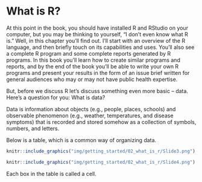 # What is R?

At this point in the book, you should have installed R and RStudio on your computer, but you may be thinking to yourself, “I don’t even know what R is.” Well, in this chapter you’ll find out. I’ll start with an overview of the R language, and then briefly touch on its capabilities and uses. You’ll also see a complete R program and some complete reports generated by R programs. In this book you’ll learn how to create similar programs and reports, and by the end of the book you’ll be able to write your own R programs and present your results in the form of an issue brief written for general audiences who may or may not have public health expertise.

But, before we discuss R let’s discuss something even more basic – data. Here’s a question for you: What is data?

Data is information about objects (e.g., people, places, schools) and observable phenomenon (e.g., weather, temperatures, and disease symptoms) that is recorded and stored somehow as a collection of symbols, numbers, and letters.

Below is a table, which is a common way of organizing data. 

```r
knitr::include_graphics("img/getting_started/02_what_is_r/Slide3.png")
```



```r
knitr::include_graphics("img/getting_started/02_what_is_r/Slide4.png")
```

Each box in the table is called a cell.